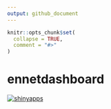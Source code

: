 ```yaml
---
output: github_document
---
```


<!-- README.md is generated from README.Rmd. Please edit that file -->

```r
knitr::opts_chunk$set(
  collapse = TRUE,
  comment = "#>"
)
```

# ennetdashboard

<!-- badges: start -->
[![shinyapps](https://github.com/katilingban/ennetdashboard/workflows/shinyapps/badge.svg)](https://github.com/katilingban/ennetdashboard/actions?query=workflow%3Ashinyapps)
<!-- badges: end -->


